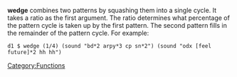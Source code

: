 {{DISPLAYTITLE:wedge}}
{{Type|<source inline>wedge :: Time -> Pattern a -> Pattern a -> Pattern a</source>}}

'''wedge''' combines two patterns by squashing them into a single cycle. It takes a ratio as the first argument. The ratio determines what percentage of the pattern cycle is taken up by the first pattern. The second pattern fills in the remainder of the pattern cycle. For example:

<source>
d1 $ wedge (1/4) (sound "bd*2 arpy*3 cp sn*2") (sound "odx [feel future]*2 hh hh")
</source>

[[Category:Functions]]